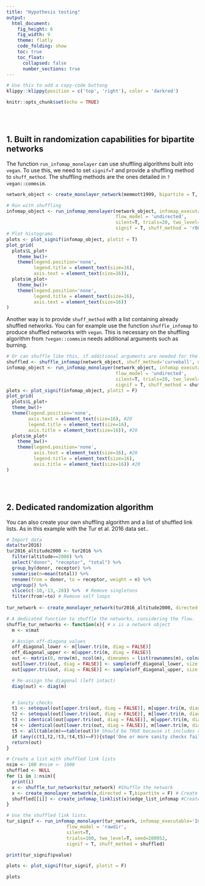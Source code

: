 ```yaml
---
title: "Hypothesis testing"
output:
  html_document: 
    fig_height: 6
    fig_width: 9
    theme: flatly
    code_folding: show
    toc: true
    toc_float:
      collapsed: false
      number_sections: true
---
```


```r
# Use this to add a copy-code buttong
klippy::klippy(position = c('top', 'right'), color = 'darkred')
```

```r
knitr::opts_chunk$set(echo = TRUE)
```

<br>
<br>

## 1. Built in randomization capabilities for bipartite networks

The function `run_infomap_monolayer` can use shuffling algorithms built into `vegan`. To use this, we need to set `signif=T` and provide a shuffling method to `shuff_method`. The shuffling methods are the ones detailed in `?vegan::commsim`.

```r
network_object <- create_monolayer_network(memmott1999, bipartite = T, directed = F, group_names = c('A','P'))

# Run with shuffling
infomap_object <- run_infomap_monolayer(network_object, infomap_executable='Infomap',
                                        flow_model = 'undirected',
                                        silent=T, trials=20, two_level=T, seed=123, 
                                        signif = T, shuff_method = 'r00', nsim = 10) #nsim = 50
# Plot histograms
plots <- plot_signif(infomap_object, plotit = T)
plot_grid(
  plots$L_plot+
    theme_bw()+
    theme(legend.position='none', 
          legend.title = element_text(size=16),
          axis.text = element_text(size=16)),
  plots$m_plot+
    theme_bw()+
    theme(legend.position='none', 
          legend.title = element_text(size=16),
          axis.text = element_text(size=16))
)
```

Another way is to provide `shuff_method` with a list containing already shuffled networks. You can for example use the function `shuffle_infomap` to produce shuffled networks with `vegan`. This is necessary on the shuffling algorithm from `?vegan::commsim` needs additional arguments such as burning.

```r
# Or can shuffle like this, if additional arguments are needed for the shuffling algorithm
shuffled <- shuffle_infomap(network_object, shuff_method='curveball', nsim=10, burnin=2000) #nsim=50
infomap_object <- run_infomap_monolayer(network_object, infomap_executable='Infomap',
                                        flow_model = 'undirected',
                                        silent=T, trials=20, two_level=T, seed=123, 
                                        signif = T, shuff_method = shuffled, nsim = 10) #nsim = 50
plots <- plot_signif(infomap_object, plotit = F)
plot_grid(
  plots$L_plot+
  theme_bw()+
  theme(legend.position='none', 
        axis.text = element_text(size=16), #20
        legend.title = element_text(size=16),
        axis.title = element_text(size=16)), #20
  plots$m_plot+
    theme_bw()+
    theme(legend.position='none', 
          axis.text = element_text(size=16), #20
          legend.title = element_text(size=16),
          axis.title = element_text(size=16)) #20
)
```
 
<br>
<br>

## 2. Dedicated randomization algorithm 

You can also create your own shuffling algorithm and a list of shuffled link lists. As in this example with the Tur et al. 2016 data set..

```r
# Import data
data(tur2016)
tur2016_altitude2000 <- tur2016 %>% 
  filter(altitude==2000) %>% 
  select("donor", "receptor", "total") %>% 
  group_by(donor, receptor) %>% 
  summarise(n=mean(total)) %>% 
  rename(from = donor, to = receptor, weight = n) %>% 
  ungroup() %>%
  slice(c(-10,-13,-28)) %>%  # Remove singletons
  filter(from!=to) # Remove self loops
  
tur_network <- create_monolayer_network(tur2016_altitude2000, directed = T, bipartite = F)

# A dedicated function to shuffle the networks, considering the flow.
shuffle_tur_networks <- function(x){ # x is a network object
  m <- x$mat

  # Assign off-diagona values
  off_diagonal_lower <- m[lower.tri(m, diag = FALSE)]
  off_diagonal_upper <- m[upper.tri(m, diag = FALSE)]
  out <- matrix(0, nrow(m), ncol(m), dimnames = list(rownames(m), colnames(m)))
  out[lower.tri(out, diag = FALSE)] <- sample(off_diagonal_lower, size = length(off_diagonal_lower), replace = F)
  out[upper.tri(out, diag = FALSE)] <- sample(off_diagonal_upper, size = length(off_diagonal_upper), replace = F)

  # Re-assign the diagonal (left intact)
  diag(out) <- diag(m)


  # Sanity checks
  t1 <- setequal(out[upper.tri(out, diag = FALSE)], m[upper.tri(m, diag = FALSE)]) #Should be TRUE
  t2 <- setequal(out[lower.tri(out, diag = FALSE)], m[lower.tri(m, diag = FALSE)]) #Should be TRUE
  t3 <- identical(out[upper.tri(out, diag = FALSE)], m[upper.tri(m, diag = FALSE)]) #Should be FALSE
  t4 <- identical(out[lower.tri(out, diag = FALSE)], m[lower.tri(m, diag = FALSE)]) #Should be FALSE
  t5 <- all(table(m)==table(out))# Should be TRUE because it includes all the values, including diagonal
  if (any(c(t1,t2,!t3,!t4,t5)==F)){stop('One or more sanity checks failed')}
  return(out)
}

# Create a list with shuffled link lists
nsim <- 100 #nsim <- 1000
shuffled <- NULL
for (i in 1:nsim){
  print(i)
  x <- shuffle_tur_networks(tur_network) #Shuffle the network
  x <- create_monolayer_network(x,directed = T,bipartite = F) # Create a monolayer object
  shuffled[[i]] <- create_infomap_linklist(x)$edge_list_infomap #Create a link-list
}  

# Use the shuffled link lists. 
tur_signif <- run_infomap_monolayer(tur_network, infomap_executable='Infomap',
                      flow_model = 'rawdir',
                      silent=T,
                      trials=100, two_level=T, seed=200952,
                      signif = T, shuff_method = shuffled)


```

```r
print(tur_signif$pvalue)

plots <- plot_signif(tur_signif, plotit = F)

plots
```
